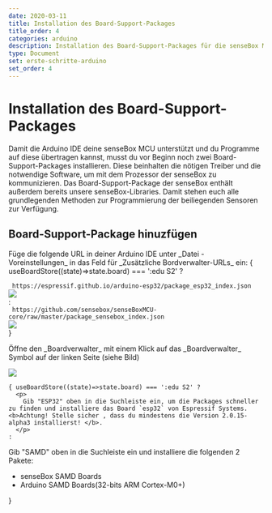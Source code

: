 ```yaml
---
date: 2020-03-11
title: Installation des Board-Support-Packages
title_order: 4
categories: arduino
description: Installation des Board-Support-Packages für die senseBox MCU
type: Document
set: erste-schritte-arduino
set_order: 4
---
```



# Installation des Board-Support-Packages

<div>
  <div class="description">
    Damit die Arduino IDE deine senseBox MCU unterstützt und du Programme auf diese übertragen kannst, musst du vor Beginn noch zwei Board-Support-Packages installieren. Diese beinhalten die nötigen Treiber und die notwendige Software, um mit dem Prozessor der senseBox zu kommunizieren. Das Board-Support-Package der senseBox enthält außerdem bereits unsere senseBox-Libraries. Damit stehen euch alle grundlegenden Methoden zur Programmierung der beiliegenden Sensoren zur Verfügung.
  </div>
  <h2>Board-Support-Package hinuzfügen</h2>
  <p>
    Füge die folgende URL in deiner Arduino IDE unter _Datei - Voreinstellungen_ in das Feld für _Zusätzliche Bordverwalter-URLs_ ein: 
  { useBoardStore((state)=>state.board) === ':edu S2' ? <div>
    <code> https://espressif.github.io/arduino-esp32/package_esp32_index.json </code>
        <div className="flex justify-center mt-4">
      <img className src="/img/arduino-bilder/installation/arduino-bsp-esp32s2.png"/>
      </div></div> : <div>
    <code> https://github.com/sensebox/senseBoxMCU-core/raw/master/package_sensebox_index.json </code>
        <div className="flex justify-center mt-4">
      <img className src="/img/arduino-bilder/installation/arduino-board-support-url.png"/>
      </div> </div>
    }


  </p>

  <p>
    Öffne den _Boardverwalter_ mit einem Klick auf das _Boardverwalter_ Symbol auf der linken Seite (siehe Bild)
  </p>
  <div className="flex justify-center">
    <img src="/img/arduino-bilder/installation/arduino-boards.png"/>
  </div>
  <div className='mt-5'>

    { useBoardStore((state)=>state.board) === ':edu S2' ?
      <p>
        Gib "ESP32" oben in die Suchleiste ein, um die Packages schneller zu finden und installiere das Board `esp32` von Espressif Systems. <b>Achtung! Stelle sicher , dass du mindestens die Version 2.0.15-alpha3 installierst! </b>.
      </p>
    : 
  <p>
    Gib "SAMD" oben in die Suchleiste ein und installiere die folgenden 2 Pakete:
      <ul>
        <li> senseBox SAMD Boards </li>
        <li> Arduino SAMD Boards(32-bits ARM Cortex-M0+) </li>
      </ul>
  </p>
    }
    </div>

</div>
